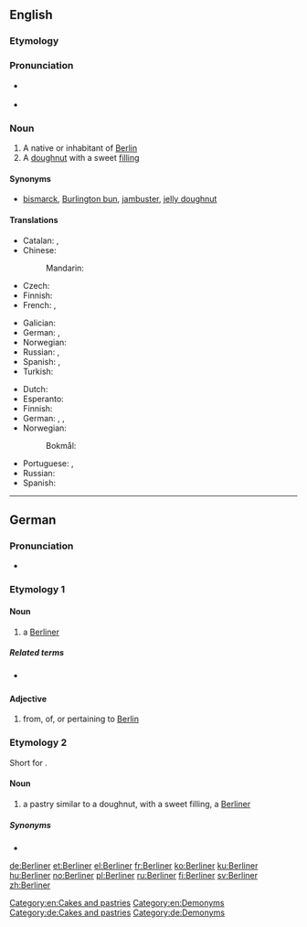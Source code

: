 ==English==
{{wikipedia}}

===Etymology===
{{etyl|de|en}} {{term|Berlin|lang=de}}

===Pronunciation===
* {{a|GenAm}} {{IPA|/bɚˈlɪnɚ/}}
* {{a|RP}} {{IPA|/bəˈlɪnə/}}

===Noun===
{{en-noun}}

# A native or inhabitant of [[Berlin]]
# A [[doughnut]] with a sweet [[filling]]

====Synonyms====
* {{sense|filled doughnut}} [[bismarck]], [[Burlington bun]], [[jambuster]], [[jelly doughnut]]

====Translations====
{{trans-top|native or inhabitant of Berlin}}
* Catalan: {{t-|ca|berlinès|m}}, {{t-|ca|berlinesa|f}}
* Chinese:
*: Mandarin: {{t-|cmn|柏林人|tr=Bólínrén|sc=Hani}}
* Czech: {{t-|cs|Berlíňan|m}}
* Finnish: {{t+|fi|berliiniläinen}}
* French: {{t+|fr|Berlinois|m}}, {{t+|fr|Berlinoise|f}}
{{trans-mid}}
* Galician: {{t|gl|berlinés|m}}
* German: {{t+|de|Berliner|m}}, {{t+|de|Berlinerin|f}}
* Norwegian: {{t+|no|berliner|m}}
* Russian: {{t+|ru|берлинец|m|tr=berlínec}}, {{t+|ru|берлинка|f|tr=berlínka}}
* Spanish: {{t+|es|berlinés|m}}, {{t+|es|berlinesa|f}}
* Turkish: {{t-|tr|Berlinli}}
{{trans-bottom}}

{{trans-top|doughnut}}
* Dutch: {{t-|nl|Berlinerbol}}
* Esperanto: {{t-|eo|benjeto}}
* Finnish: {{t+|fi|hillomunkki}}
* German: {{t+|de|Berliner|m}}, {{t+|de|Pfannkuchen|m}}, {{t-|de|Berliner Pfannkuchen|m}}
* Norwegian:
*: Bokmål: {{t-|nb|berlinerbolle|m}}
{{trans-mid}}
* Portuguese: {{t+|pt|sonho|m}}, {{t-|pt|bola de berlim}}
* Russian: {{t-|ru|берлинер|tr=berliner}}
* Spanish: {{t+|es|berlinesa}}
{{trans-bottom}}

[[Category:en:Cakes and pastries]]
[[Category:en:Demonyms]]

----

==German==

===Pronunciation===
* {{IPA|[bɛʁˈliːnɐ]|lang=de}}

===Etymology 1===
{{suffix|Berlin|er|lang=de}}

====Noun====
{{de-noun|m||Berliner}}

# a [[Berliner]] {{gloss|native or inhabitant of Berlin}}

=====Related terms=====
* {{l/de|Berlinerin}} {{qualifier|feminine}}

====Adjective====
{{head|de|adjective|invariable}}

# from, of, or pertaining to [[Berlin]]
#: {{usex|Besucher finden die '''Berliner''' Museen sehr interessant.|t=Visitors find Berlin's museums very interesting.|lang=de}}

===Etymology 2===
Short for {{term|Berliner Pfannkuchen|lang=de}}.

====Noun====
{{de-noun|m||Berliner}}

# a pastry similar to a doughnut, with a sweet filling, a [[#English|Berliner]]

=====Synonyms=====
* {{l/de|Pfannkuchen}}

[[Category:de:Cakes and pastries]]
[[Category:de:Demonyms]]

[[de:Berliner]]
[[et:Berliner]]
[[el:Berliner]]
[[fr:Berliner]]
[[ko:Berliner]]
[[ku:Berliner]]
[[hu:Berliner]]
[[no:Berliner]]
[[pl:Berliner]]
[[ru:Berliner]]
[[fi:Berliner]]
[[sv:Berliner]]
[[zh:Berliner]]